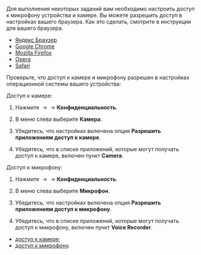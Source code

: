 Для выполнения некоторых заданий вам необходимо настроить доступ к микрофону устройства и камере. Вы можете разрешить доступ в настройках вашего браузера. Как это сделать, смотрите в инструкции для вашего браузера.

<Cut title="Выбрать браузер">

- [Яндекс Браузер](https://yandex.ru/support/browser/personal-data-protection/do-not-follow.html?lang=ru#microphone)
- [Google Chrome](https://support.google.com/chrome/answer/2693767?co=GENIE.Platform%3DDesktop&amp;hl=ru)
- [Mozilla Firefox](https://support.mozilla.org/ru/kb/upravlenie-razresheniyami-dlya-kamery-i-mikrofona-)
- [Opera](https://help.opera.com/ru/latest/web-preferences/)
- [Safari](https://support.apple.com/ru-ru/guide/safari/ibrw7f78f7fe/mac)

</Cut>

Проверьте, что доступ к камере и микрофону разрешен в настройках операционной системы вашего устройства:

<Cut title="Windows 10">

Доступ к камере:

1. Нажмите <img src="https://tlk-infra-front.azureedge.net/portal-static/uploaded/images/1677848239904/1677848239904_original_png.png" alt="" /> → <img src="https://tlk-infra-front.azureedge.net/portal-static/uploaded/images/1677848166250/1677848166250_original_png.png" alt="" /> → **Конфиденциальность**.

1. В меню слева выберите **Камера**.

1. Убедитесь, что настройках включена опция **Разрешить приложениям доступ к камере**.

1. Убедитесь, что в списке приложений, которые могут получать доступ к камере, включен пункт **Camera**.

Доступ к микрофону:

1. Нажмите <img src="https://tlk-infra-front.azureedge.net/portal-static/uploaded/images/1677848239904/1677848239904_original_png.png" alt="" /> → <img src="https://tlk-infra-front.azureedge.net/portal-static/uploaded/images/1677848166250/1677848166250_original_png.png" alt="" /> → **Конфиденциальность**.

1. В меню слева выберите **Микрофон**.

1. Убедитесь, что настройках включена опция **Разрешить приложениям доступ к микрофону**.

1. Убедитесь, что в списке приложений, которые могут получать доступ к микрофону, включен пункт **Voice Recorder**.

</Cut>

<Cut title="macOS">

- [доступ к камере](https://support.apple.com/ru-ru/guide/mac-help/mchlf6d108da/10.15/mac/10.15);
- [доступ к микрофону](https://support.apple.com/ru-ru/guide/mac-help/mchla1b1e1fe/10.15/mac/10.15).

</Cut>
